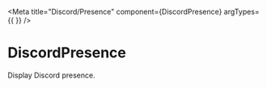 
<Meta title="Discord/Presence" component={DiscordPresence} argTypes={{ }} />

# DiscordPresence

Display Discord presence.

<Canvas>
  <Story name="DiscordPresence">
    <DiscordPresence
      classes={StyleDiscordPresenceDefault}
      theme={{ primary: 'rgba(38, 114, 195, 1)', accent: 'rgba(0, 26, 48, 1)' }}
      data={{
        ...createLanyardApiData(),
        status: 'online',
        background: {
          src: DiscordPresenceBanner,
          width: 1450,
          height: 350,
        },
        badges: [
          {
            src: discord_badge_hypesquad_bravery,
            width: 21,
            height: 21,
          },
          {
            src: discord_badge_subscriber_since,
            width: 256,
            height: 256,
          },
          {
            src: discord_badge_boosting_1month,
            width: 18,
            height: 17,
          },
        ],
        aboutMe: `Software Engineer.  Skier/Snowboarder. Photographer. Gamer.
NY 🌆 CA 🌁
PGP: F0EC3EA278223282B26CA4C1AAA34B2FC4B660C6`,
        memberSince: 'June 21, 2016',
      }} />
  </Story>
</Canvas>

